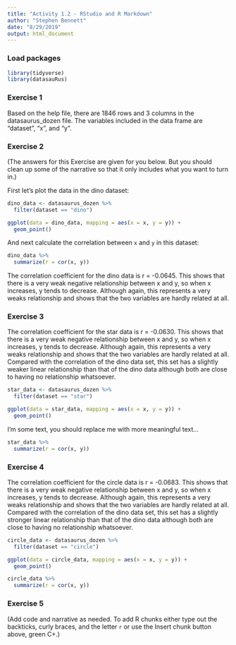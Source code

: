 ```yaml
---
title: "Activity 1.2 - RStudio and R Markdown"
author: "Stephen Bennett"
date: "8/29/2019"
output: html_document
---
```


### Load packages

```r
library(tidyverse) 
library(datasauRus)
```


### Exercise 1

Based on the help file, there are 1846 rows and 3 columns in the datasaurus_dozen file. The variables included in the data frame are "dataset", "x", and "y".

### Exercise 2

(The answers for this Exercise are given for you below. But you should clean up some of the narrative so that it only includes what you want to turn in.)

First let's plot the data in the dino dataset:

```r
dino_data <- datasaurus_dozen %>%
  filter(dataset == "dino")

ggplot(data = dino_data, mapping = aes(x = x, y = y)) +
  geom_point()
```

And next calculate the correlation between `x` and `y` in this dataset:

```r
dino_data %>%
  summarize(r = cor(x, y))
```
The correlation coefficient for the dino data is r = -0.0645. This shows that there is a very weak negative relationship between x and y, so when x increases, y tends to decrease. Although again, this represents a very weaks relationship and shows that the two variables are hardly related at all.

### Exercise 3

The correlation coefficient for the star data is r = -0.0630. This shows that there is a very weak negative relationship between x and y, so when x increases, y tends to decrease. Although again, this represents a very weaks relationship and shows that the two variables are hardly related at all. Compared with the correlation of the dino data set, this set has a slightly weaker linear relationship than that of the dino data although both are close to having no relationship whatsoever.

```r
star_data <- datasaurus_dozen %>%
  filter(dataset == "star")

ggplot(data = star_data, mapping = aes(x = x, y = y)) +
  geom_point()
```

I'm some text, you should replace me with more meaningful text...

```r
star_data %>%
  summarize(r = cor(x, y))
```

### Exercise 4

The correlation coefficient for the circle data is r = -0.0683. This shows that there is a very weak negative relationship between x and y, so when x increases, y tends to decrease. Although again, this represents a very weaks relationship and shows that the two variables are hardly related at all. Compared with the correlation of the dino data set, this set has a slightly stronger linear relationship than that of the dino data although both are close to having no relationship whatsoever.

```r
circle_data <- datasaurus_dozen %>%
  filter(dataset == "circle")

ggplot(data = circle_data, mapping = aes(x = x, y = y)) +
  geom_point()
```

```r
circle_data %>%
  summarize(r = cor(x, y))
```

### Exercise 5

(Add code and narrative as needed. To add R chunks either type out the backticks, curly braces, and the letter `r` or use the Insert chunk button above, green C+.)